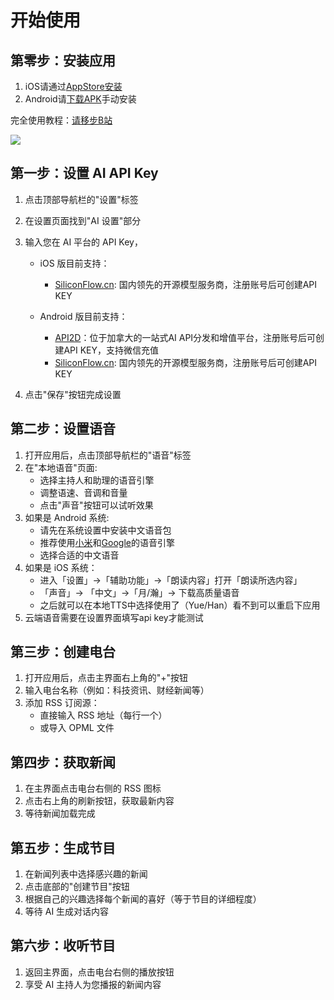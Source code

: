 # 开始使用

## 第零步：安装应用

1. iOS请通过[AppStore安装](https://apps.apple.com/app/id6739451274)
1. Android请[下载APK](https://the7.ft07.com/Maidio/maidio-byok-0.1.6-b10.apk)手动安装

完全使用教程：[请移步B站](https://www.bilibili.com/video/BV1XFrjYGEh4)

[![](../../image/20250108130934.png)](https://www.bilibili.com/video/BV1XFrjYGEh4)

## 第一步：设置 AI API Key

1. 点击顶部导航栏的"设置"标签
2. 在设置页面找到"AI 设置"部分
3. 输入您在 AI 平台的 API Key，
   - iOS 版目前支持：
      - [SiliconFlow.cn](https://cloud.siliconflow.cn/i/GKAoff2O): 国内领先的开源模型服务商，注册账号后可创建API KEY
   
   - Android 版目前支持：
      - [API2D](https://api2d.com/r/186008)：位于加拿大的一站式AI API分发和增值平台，注册账号后可创建API KEY，支持微信充值
      - [SiliconFlow.cn](https://cloud.siliconflow.cn/i/GKAoff2O): 国内领先的开源模型服务商，注册账号后可创建API KEY

4. 点击"保存"按钮完成设置


## 第二步：设置语音

1. 打开应用后，点击顶部导航栏的"语音"标签
2. 在"本地语音"页面:
   - 选择主持人和助理的语音引擎
   - 调整语速、音调和音量
   - 点击"声音"按钮可以试听效果
3. 如果是 Android 系统:
   - 请先在系统设置中安装中文语音包
   - 推荐使用[小米](https://www.52pojie.cn/thread-1683594-1-1.html)和[Google](https://play.google.com/store/apps/details?id=com.google.android.voiceservices)的语音引擎
   - 选择合适的中文语音
4. 如果是 iOS 系统：
   - 进入「设置」→「辅助功能」→「朗读内容」打开「朗读所选内容」
   - 「声音」→ 「中文」→「月/瀚」→ 下载高质量语音
   - 之后就可以在本地TTS中选择使用了（Yue/Han）看不到可以重启下应用
5. 云端语音需要在设置界面填写api key才能测试


## 第三步：创建电台

1. 打开应用后，点击主界面右上角的"+"按钮
2. 输入电台名称（例如：科技资讯、财经新闻等）
3. 添加 RSS 订阅源：
   - 直接输入 RSS 地址（每行一个）
   - 或导入 OPML 文件

## 第四步：获取新闻

1. 在主界面点击电台右侧的 RSS 图标
2. 点击右上角的刷新按钮，获取最新内容
3. 等待新闻加载完成

## 第五步：生成节目

1. 在新闻列表中选择感兴趣的新闻
2. 点击底部的"创建节目"按钮
3. 根据自己的兴趣选择每个新闻的喜好（等于节目的详细程度）
4. 等待 AI 生成对话内容

## 第六步：收听节目

1. 返回主界面，点击电台右侧的播放按钮
2. 享受 AI 主持人为您播报的新闻内容 